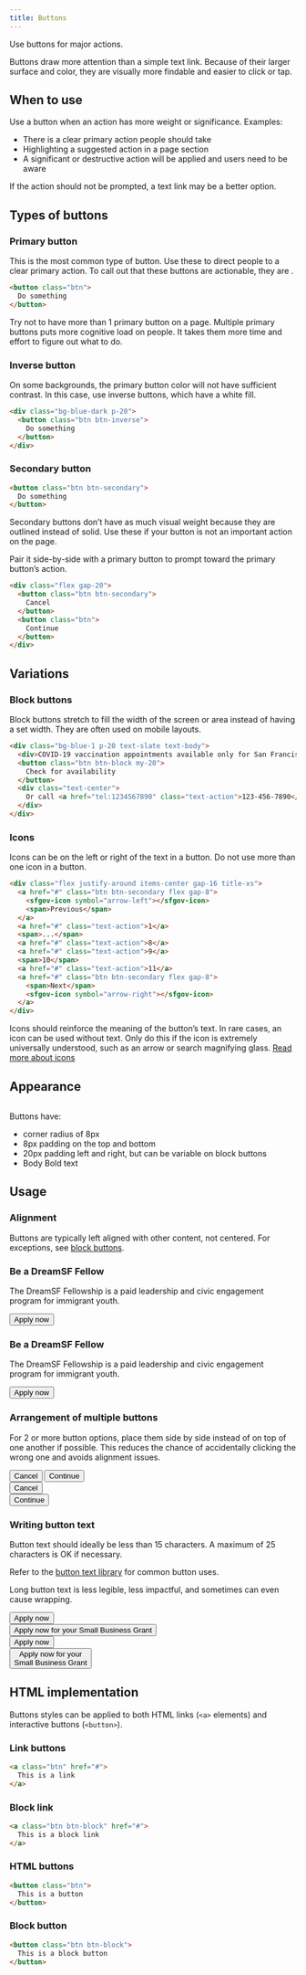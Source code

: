```yaml
---
title: Buttons
---
```



Use buttons for major actions.

Buttons draw more attention than a simple text link. Because of their larger surface and color, they are visually more findable and easier to click or tap.

## When to use

Use a button when an action has more weight or significance. Examples:

* There is a clear primary action people should take
* Highlighting a suggested action in a page section
* A significant or destructive action will be applied and users need to be aware

If the action should not be prompted, a text link may be a better option.

## Types of buttons

### Primary button

This is the most common type of button. Use these to direct people to a clear primary action. To call out that these buttons are actionable, they are  <InlineSwatch value={colors.action} label='action blue' />.

```html
<button class="btn">
  Do something
</button>
```

Try not to have more than 1 primary button on a page. Multiple primary buttons puts more cognitive load on people. It takes them more time and effort to figure out what to do.

### Inverse button

On some backgrounds, the primary button color will not have sufficient contrast. In this case, use inverse buttons, which have a white fill.

```html live
<div class="bg-blue-dark p-20">
  <button class="btn btn-inverse">
    Do something
  </button>
</div>
```

### Secondary button

```html live
<button class="btn btn-secondary">
  Do something
</button>
```

Secondary buttons don’t have as much visual weight because they are outlined instead of solid. Use these if your button is not an important action on the page.

Pair it side-by-side with a primary button to prompt toward the primary button’s action.

```html live
<div class="flex gap-20">
  <button class="btn btn-secondary">
    Cancel
  </button>
  <button class="btn">
    Continue
  </button>
</div>
```

## Variations

### Block buttons

Block buttons stretch to fill the width of the screen or area instead of having a set width. They are often used on mobile layouts.

```html live
<div class="bg-blue-1 p-20 text-slate text-body">
  <div>COVID-19 vaccination appointments available only for San Francisco Health Network patients.</div>
  <button class="btn btn-block my-20">
    Check for availability
  </button>
  <div class="text-center">
    Or call <a href="tel:1234567890" class="text-action">123-456-7890</a>
  </div>
</div>
```

### Icons

Icons can be on the left or right of the text in a button. Do not use more than one icon in a button.

```html live
<div class="flex justify-around items-center gap-16 title-xs">
  <a href="#" class="btn btn-secondary flex gap-8">
    <sfgov-icon symbol="arrow-left"></sfgov-icon>
    <span>Previous</span>
  </a>
  <a href="#" class="text-action">1</a>
  <span>...</span>
  <a href="#" class="text-action">8</a>
  <a href="#" class="text-action">9</a>
  <span>10</span>
  <a href="#" class="text-action">11</a>
  <a href="#" class="btn btn-secondary flex gap-8">
    <span>Next</span>
    <sfgov-icon symbol="arrow-right"></sfgov-icon>
  </a>
</div>
```

Icons should reinforce the meaning of the button’s text. In rare cases, an icon can be used without text. Only do this if the icon is extremely universally understood, such as an arrow or search magnifying glass. [Read more about icons](/foundations/icons/)

## Appearance

<img alt="" src="/static/images/button-specs.png" className="w-full" />

Buttons have:
* corner radius of 8px
* 8px padding on the top and bottom
* 20px padding left and right, but can be variable on block buttons
* Body Bold text

## Usage

### Alignment

Buttons are typically left aligned with other content, not centered. For exceptions, see <a href="#block-buttons">block buttons</a>.

<DoDont>
  <Do reasons={["Button is left aligned with other content"]}>
    <div class="bg-blue-1 p-20 space-y-16">
      <h3 class="text-title-lg">Be a DreamSF Fellow</h3>
      <p>The DreamSF Fellowship is a paid leadership and civic engagement program for immigrant youth.</p>
      <div>
        <button class="btn">Apply now</button>
      </div>
    </div>
  </Do>
  <Dont reasons={["Button is centered"]}>
    <div class="bg-blue-1 p-20 space-y-16">
      <h3 class="text-title-lg">Be a DreamSF Fellow</h3>
      <p>The DreamSF Fellowship is a paid leadership and civic engagement program for immigrant youth.</p>
      <div class="text-center">
        <button class="btn">Apply now</button>
      </div>
    </div>
  </Dont>
</DoDont>

### Arrangement of multiple buttons

For 2 or more button options, place them side by side instead of on top of one another if possible. This reduces the chance of accidentally clicking the wrong one and avoids alignment issues.

<DoDont>
  <Do reasons={["Choices are side by side"]}>
    <div class="flex gap-20 p-20">
      <button class="btn btn-secondary">Cancel</button>
      <button class="btn">Continue</button>
    </div>
  </Do>
  <Dont reasons={["Choices are stacked"]}>
    <div class="p-20">
      <button class="btn btn-secondary mb-20">Cancel</button>
      <br />
      <button class="btn">Continue</button>
    </div>
  </Dont>
</DoDont>

### Writing button text

Button text should ideally be less than 15 characters. A maximum of 25 characters is OK if necessary.

Refer to the [button text library](https://sfgovdt.jira.com/wiki/spaces/SFGOV/pages/3221651460/Button+text+library) for common button uses.

Long button text is less legible, less impactful, and sometimes can even cause wrapping.

<DoDont>
  <Do reasons={['Button text is short']}>
    <div className='p-20'>
      <button class="btn">Apply now</button>
    </div>
  </Do>
  <Dont reasons={['Button text is very long']}>
    <div className='p-20'>
      <button class="btn">Apply now for your Small Business Grant</button>
    </div>
  </Dont>
</DoDont>

<DoDont>
  <Do reasons={['Button text fits on one line']}>
    <div className='p-20'>
      <button class="btn">Apply now</button>
    </div>
  </Do>
  <Dont reasons={['Button text wraps to fit']}>
    <div className='p-20'>
      <button class="btn">Apply now for your<br />Small Business Grant</button>
    </div>
  </Dont>
</DoDont>

## HTML implementation

Buttons styles can be applied to both HTML links (`<a>` elements) and interactive buttons (`<button>`).

### Link buttons

```html live
<a class="btn" href="#">
  This is a link
</a>
```

### Block link

```html live
<a class="btn btn-block" href="#">
  This is a block link
</a>
```

### HTML buttons

```html live
<button class="btn">
  This is a button
</button>
```

### Block button

```html live
<button class="btn btn-block">
  This is a block button
</button>
```
